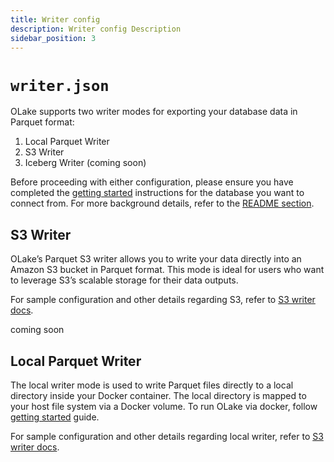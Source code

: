 ```yaml
---
title: Writer config
description: Writer config Description
sidebar_position: 3
---
```


# `writer.json`

OLake supports two writer modes for exporting your database data in Parquet format:

1. Local Parquet Writer
2. S3 Writer
3. Iceberg Writer (coming soon)

Before proceeding with either configuration, please ensure you have completed the [getting started](../../getting-started/overview.mdx) instructions for the database you want to connect from. For more background details, refer to the [README section](https://github.com/datazip-inc/olake/blob/master/README.md).

<Tabs>
<TabItem value="s3-config" label="S3" default>

## S3 Writer 

OLake’s Parquet S3 writer allows you to write your data directly into an Amazon S3 bucket in Parquet format. This mode is ideal for users who want to leverage S3’s scalable storage for their data outputs.

<S3Config/>

<S3ConfigDetails/>

For sample configuration and other details regarding S3, refer to [S3 writer docs](../../writers/s3/config).

</TabItem>

<TabItem value="iceberg-config" label="Iceberg" default>

coming soon

</TabItem>


<TabItem value="local-config" label="Local" default>

## Local Parquet Writer 

The local writer mode is used to write Parquet files directly to a local directory inside your Docker container. The local directory is mapped to your host file system via a Docker volume. To run OLake via docker, follow [getting started](../../getting-started/overview.mdx) guide.

<LocalParquetConfig/>

For sample configuration and other details regarding local writer, refer to [S3 writer docs](../../writers/local).

</TabItem>
</Tabs>



